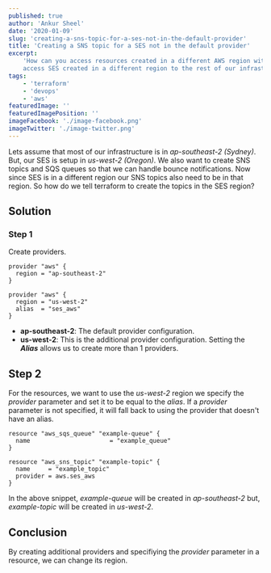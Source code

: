 ```yaml
---
published: true
author: 'Ankur Sheel'
date: '2020-01-09'
slug: 'creating-a-sns-topic-for-a-ses-not-in-the-default-provider'
title: 'Creating a SNS topic for a SES not in the default provider'
excerpt:
    'How can you access resources created in a different AWS region with terraform? I ran into this when trying to
    access SES created in a different region to the rest of our infrastructure.'
tags:
    - 'terraform'
    - 'devops'
    - 'aws'
featuredImage: ''
featuredImagePosition: ''
imageFacebook: './image-facebook.png'
imageTwitter: './image-twitter.png'
---
```


Lets assume that most of our infrastructure is in _ap-southeast-2 (Sydney)_. But, our SES is setup in _us-west-2
(Oregon)_. We also want to create SNS topics and SQS queues so that we can handle bounce notifications. Now since SES is
in a different region our SNS topics also need to be in that region. So how do we tell terraform to create the topics in
the SES region?

## Solution

### Step 1

Create providers.

```hcl{7}
provider "aws" {
  region = "ap-southeast-2"
}

provider "aws" {
  region = "us-west-2"
  alias  = "ses_aws"
}
```

-   **ap-southeast-2**: The default provider configuration.
-   **us-west-2**: This is the additional provider configuration. Setting the **_Alias_** allows us to create more than
    1 providers.

## Step 2

For the resources, we want to use the _us-west-2_ region we specify the _provider_ parameter and set it to be equal to
the _alias_. If a _provider_ parameter is not specified, it will fall back to using the provider that doesn't have an
alias.

```hcl{7,14}
resource "aws_sqs_queue" "example-queue" {
  name                      = "example_queue"
}

resource "aws_sns_topic" "example-topic" {
  name     = "example_topic"
  provider = aws.ses_aws
}
```

In the above snippet, _example-queue_ will be created in _ap-southeast-2_ but, _example-topic_ will be created in
_us-west-2_.

## Conclusion

By creating additional providers and specifiying the _provider_ parameter in a resource, we can change its region.
